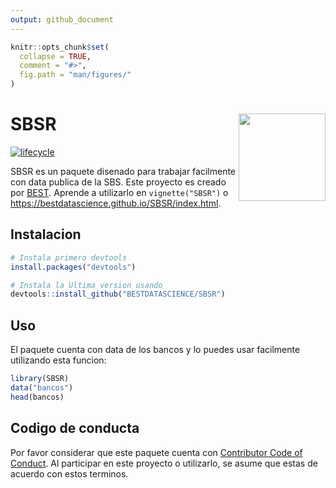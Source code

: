 ```yaml
---
output: github_document
---
```


<!-- README.md is generated from README.Rmd. Please edit that file -->

```r
knitr::opts_chunk$set(
  collapse = TRUE,
  comment = "#>",
  fig.path = "man/figures/"
)
```

# SBSR <img src="man/figures/logo.png" align="right" height="140" width="139"/>

[![lifecycle](https://img.shields.io/badge/lifecycle-maturing-blue.svg)](https://www.tidyverse.org/lifecycle/#maturing)

SBSR es un paquete disenado para trabajar facilmente con data publica de la SBS. Este proyecto 
es creado por [BEST](http://besteamperu.org). Aprende a utilizarlo en `vignette("SBSR")` o <https://bestdatascience.github.io/SBSR/index.html>.

## Instalacion

```r
# Instala primero devtools
install.packages("devtools")

# Instala la Ultima version usando
devtools::install_github("BESTDATASCIENCE/SBSR")
```

## Uso

El paquete cuenta con data de los bancos y lo puedes usar facilmente utilizando esta funcion:

```r
library(SBSR)
data("bancos")
head(bancos)
```

## Codigo de conducta

Por favor considerar que este paquete cuenta con [Contributor Code of Conduct](CODE_OF_CONDUCT.md). Al participar en este proyecto o utilizarlo, se asume que estas de acuerdo con estos terminos.
